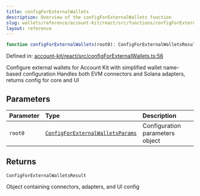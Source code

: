 ```yaml
---
title: configForExternalWallets
description: Overview of the configForExternalWallets function
slug: wallets/reference/account-kit/react/src/functions/configForExternalWallets
layout: reference
---
```


```ts
function configForExternalWallets(root0): ConfigForExternalWalletsResult;
```

Defined in: [account-kit/react/src/configForExternalWallets.ts:56](https://github.com/alchemyplatform/aa-sdk/blob/923a52171f7246172caf350853843e6680197da9/account-kit/react/src/configForExternalWallets.ts#L56)

Configure external wallets for Account Kit with simplified wallet name-based configuration
Handles both EVM connectors and Solana adapters, returns config for core and UI

## Parameters

| Parameter | Type                                                                                 | Description                     |
| :-------- | :----------------------------------------------------------------------------------- | :------------------------------ |
| `root0`   | [`ConfigForExternalWalletsParams`](../interfaces/ConfigForExternalWalletsParams.mdx) | Configuration parameters object |

## Returns

`ConfigForExternalWalletsResult`

Object containing connectors, adapters, and UI config
